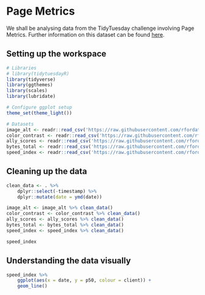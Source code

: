 # Page Metrics

We shall be analysing data from the TidyTuesday challenge involving Page Metrics. Further information on this dataset can be found [here](https://github.com/rfordatascience/tidytuesday/tree/master/data/2022/2022-11-15).

## Setting up the workspace
```r
# Libraries
# library(tidytuesdayR)
library(tidyverse)
library(ggthemes)
library(scales)
library(lubridate)

# Configure ggplot setup
theme_set(theme_light())

# Datasets
image_alt <- readr::read_csv('https://raw.githubusercontent.com/rfordatascience/tidytuesday/master/data/2022/2022-11-15/image_alt.csv')
color_contrast <- readr::read_csv('https://raw.githubusercontent.com/rfordatascience/tidytuesday/master/data/2022/2022-11-15/color_contrast.csv')
ally_scores <- readr::read_csv('https://raw.githubusercontent.com/rfordatascience/tidytuesday/master/data/2022/2022-11-15/ally_scores.csv')
bytes_total <- readr::read_csv('https://raw.githubusercontent.com/rfordatascience/tidytuesday/master/data/2022/2022-11-15/bytes_total.csv')
speed_index <- readr::read_csv('https://raw.githubusercontent.com/rfordatascience/tidytuesday/master/data/2022/2022-11-15/speed_index.csv')

```

## Cleaning up the data

```r
clean_data <- . %>% 
    dplyr::select(-timestamp) %>% 
    dplyr::mutate(date = ymd(date))

image_alt <- image_alt %>% clean_data()
color_contrast <- color_contrast %>% clean_data()
ally_scores <- ally_scores %>% clean_data()
bytes_total <- bytes_total %>% clean_data()
speed_index <- speed_index %>% clean_data()

speed_index

```

## Understanding the data visually

```r
speed_index %>% 
    ggplot(aes(x = date, y = p50, colour = client)) +
    geom_line()
```